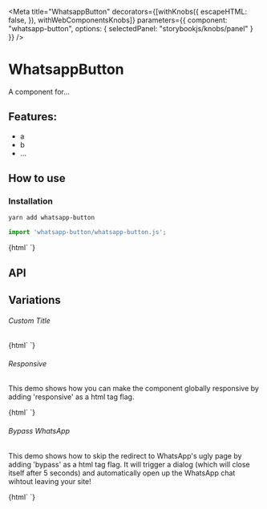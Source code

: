 

<Meta 
  title="WhatsappButton"
  decorators={[withKnobs({
    escapeHTML: false,
  }), withWebComponentsKnobs]}
  parameters={{
    component: "whatsapp-button",
    options: { selectedPanel: "storybookjs/knobs/panel" }
  }}
/>

# WhatsappButton

A component for...

## Features:

- a
- b
- ...

## How to use

### Installation

```bash
yarn add whatsapp-button
```

```js
import 'whatsapp-button/whatsapp-button.js';
```

<Preview withToolbar>
  <Story name="Simple">
    {html`
      <whatsapp-button></whatsapp-button>
    `}
  </Story>
</Preview>

## API

<Props of="whatsapp-button" />

## Variations

###### Custom Title

<Story name="Custom Title">
  {html`
    <whatsapp-button .title=${'Hello World'}></whatsapp-button>
  `}
</Story>

###### Responsive

This demo shows how you can make the component globally responsive by adding 'responsive' as a html tag flag.

<Story name="Responsive">
  {html`
    <whatsapp-button .title=${'Hello World'} responsive></whatsapp-button>
  `}
</Story>


###### Bypass WhatsApp

This demo shows how to skip the redirect to WhatsApp's ugly page by adding 'bypass' as a html tag flag. It will trigger a dialog (which will close itself after 5 seconds) and automatically open up the WhatsApp chat wihtout leaving your site!

<Story name="Bypass WhatsApp">
  {html`
    <whatsapp-button .title=${'Hello World'} bypass></whatsapp-button>
  `}
</Story>
